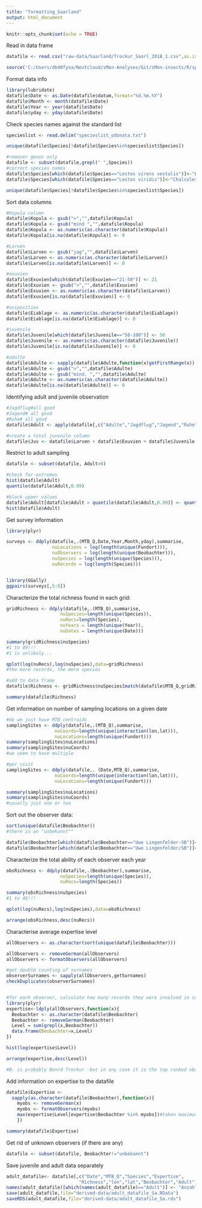 ```yaml
---
title: "formatting_Saarland"
output: html_document
---
```


```r

knitr::opts_chunk$set(echo = TRUE)

```

Read in data frame

```r

datafile <- read.csv("raw-data/Saarland/Trockur_Saarl_2018_1.csv",as.is=T)

source('C:/Users/db40fysa/Nextcloud/sMon-Analyses/Git/sMon-insects/R/sparta_wrapper_functions.R')

```

Format data info

```r

library(lubridate)
datafile$Date <- as.Date(datafile$datum,format="%d.%m.%Y")
datafile$Month <- month(datafile$Date)
datafile$Year <- year(datafile$Date)
datafile$yday <- yday(datafile$Date)

```


Check species names against the standard list

```r
specieslist <- read.delim("specieslist_odonata.txt")

unique(datafile$Species[!datafile$Species%in%specieslist$Species])

#remover genus only
datafile <- subset(datafile,grepl(" ",Species))
#correct species names
datafile$Species[which(datafile$Species=="Lestes virens vestalis")]<-"Lestes virens"
datafile$Species[which(datafile$Species=="Lestes viridis")]<-"Chalcolestes viridis"

unique(datafile$Species[!datafile$Species%in%specieslist$Species])
```

Sort data columns

```r

#Kopula column
datafile$Kopula <- gsub(">","",datafile$Kopula)
datafile$Kopula <- gsub("mind ","",datafile$Kopula)
datafile$Kopula <- as.numeric(as.character(datafile$Kopula))
datafile$Kopula[is.na(datafile$Kopula)] <- 0

#Larven
datafile$Larven <- gsub("jag","",datafile$Larven)
datafile$Larven <- as.numeric(as.character(datafile$Larven))
datafile$Larven[is.na(datafile$Larven)] <- 0

#exuvien
datafile$Exuvien[which(datafile$Exuvien=="21-50")] <- 21
datafile$Exuvien <- gsub(">","",datafile$Exuvien)
datafile$Exuvien <- as.numeric(as.character(datafile$Larven))
datafile$Exuvien[is.na(datafile$Exuvien)] <- 0

#oviposition
datafile$Eiablage <- as.numeric(as.character(datafile$Eiablage))
datafile$Eiablage[is.na(datafile$Eiablage)] <- 0

#juvenile
datafile$Juvenile[which(datafile$Juvenile=="50-100")] <- 50
datafile$Juvenile <- as.numeric(as.character(datafile$Juvenile))
datafile$Juvenile[is.na(datafile$Juvenile)] <- 0

#adulte
datafile$Adulte <- sapply(datafile$Adulte,function(x)getFirstRange(x))
datafile$Adulte <- gsub(">","",datafile$Adulte)
datafile$Adulte <- gsub("mind. ","",datafile$Adulte)
datafile$Adulte <- as.numeric(as.character(datafile$Adulte))
datafile$Adulte[is.na(datafile$Adulte)] <- 0

```

Identifying adult and juvenile observation

```r

#Jagdflug#all good
#Jagend# all good
#Ruhe# all good
datafile$Adult <- apply(datafile[,c("Adulte","Jagdflug","Jagend","Ruhe","Eiablage","Kopula")],1,sum,na.rm=T)

#create a total juvenile column
datafile$Juv <- datafile$Larven + datafile$Exuvien + datafile$Juvenile

```

Restrict to adult sampling

```r

datafile <- subset(datafile, Adult>0)

#check for extremes
hist(datafile$Adult)
quantile(datafile$Adult,0.99)

#block upper values
datafile$Adult[datafile$Adult > quantile(datafile$Adult,0.99)] <- quantile(datafile$Adult,0.99)
hist(datafile$Adult)

```

Get survey information

```r

library(plyr)

surveys <- ddply(datafile,.(MTB_Q,Date,Year,Month,yday),summarise,
                 nuLocations = log(length(unique(Fundort))),
                 nuObservers = log(length(unique(Beobachter))),
                 nuSpecies = log(length(unique(Species))),
                 nuRecords = log(length(Species)))


library(GGally)
ggpairs(surveys[,5:9])


```

Characterize the total richness found in each grid:

```r
gridRichness <- ddply(datafile,.(MTB_Q),summarise,
                    nuSpecies=length(unique(Species)),
                    nuRecs=length(Species),
                    nuYears = length(unique(Year)),
                    nuDates = length(unique(Date)))

summary(gridRichness$nuSpecies)
#1 to 49!!!
#1 is unlikely...

qplot(log(nuRecs),log(nuSpecies),data=gridRichness)
#the more records, the more species

#add to data frame
datafile$Richness <- gridRichness$nuSpecies[match(datafile$MTB_Q,gridRichness$MTB_Q)]

summary(datafile$Richness)

```


Get information on number of sampling locations on a given date

```r

#do we just have MTB centroids
samplingSites <- ddply(datafile,.(MTB_Q),summarise,
                  nuCoords=length(unique(interaction(lon,lat))),
                  nuLocations=length(unique(Fundort)))
summary(samplingSites$nuLocations)
summary(samplingSites$nuCoords)
#we seem to have multiple

#per visit
samplingSites <- ddply(datafile,. (Date,MTB_Q),summarise,
                  nuCoords=length(unique(interaction(lon,lat))),
                  nuLocations=length(unique(Fundort)))

summary(samplingSites$nuLocations)
summary(samplingSites$nuCoords)
#usually just one or two

```

Sort out the observer data:

```r

sort(unique(datafile$Beobachter))
#there is an "unbekannt""

datafile$Beobachter[which(datafile$Beobachter=="Uwe Lingenfelder-SB")]<-"Uwe Lingenfelder"
datafile$Beobachter[which(datafile$Beobachter=="Uwe Lingenfelder/SB")]<-"Uwe Lingenfelder"

```

Characterize the total ability of each observer each year

```r

obsRichness <- ddply(datafile,.(Beobachter),summarise,
                    nuSpecies=length(unique(Species)),
                    nuRecs=length(Species))

summary(obsRichness$nuSpecies)
#1 to 46!!!

qplot(log(nuRecs),log(nuSpecies),data=obsRichness)

arrange(obsRichness,desc(nuRecs))

```

Characterise average expertise level

```r

allObservers <- as.character(sort(unique(datafile$Beobachter)))

allObservers <- removeGerman(allObservers)
allObservers <- formatObservers(allObservers)

#get double counting of surnames
observerSurnames <- sapply(allObservers,getSurnames)
checkDuplicates(observerSurnames)


#for each observer, calculate how many records they were involved in collecting
library(plyr)
expertise<-ldply(allObservers,function(x){
  Beobachter <- as.character(datafile$Beobachter)
  Beobachter <- removeGerman(Beobachter)
  Level = sum(grepl(x,Beobachter))
  data.frame(Beobachter=x,Level)
})

hist(log(expertise$Level))  

arrange(expertise,desc(Level))

#B. is probably Benrd Trockur -but in any case it is the top ranked observer

```

Add information on expertise to the datafile

```r

datafile$Expertise <-
  sapply(as.character(datafile$Beobachter),function(x){
    myobs <- removeGerman(x)
    myobs <- formatObservers(myobs)
    max(expertise$Level[expertise$Beobachter %in% myobs])#taken maximum level when there is a group of observers
    })

summary(datafile$Expertise)

```

Get rid of unknown observers (if there are any)

```r

datafile <- subset(datafile, Beobachter!="unbekannt")

```

Save juvenile and adult data separately

```r

adult_datafile<- datafile[,c("Date","MTB_Q","Species","Expertise",
                           "Richness","lon","lat","Beobachter","Adult")]
names(adult_datafile)[which(names(adult_datafile)=="Adult")] <- "Anzahl_min"
save(adult_datafile,file="derived-data/adult_datafile_Sa.RData")
saveRDS(adult_datafile,file="derived-data/adult_datafile_Sa.rds")

```



